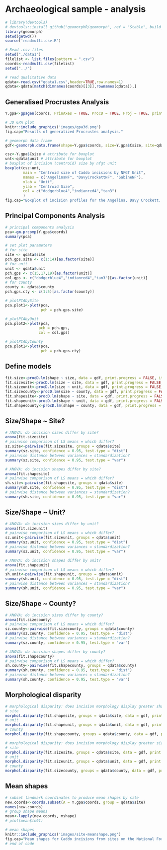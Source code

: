 # Archaeological sample - analysis

```r
# library(devtools)
# devtools::install_github("geomorphR/geomorph", ref = "Stable", build_vignettes = TRUE)
library(geomorph)
setwd(getwd())
source('readmulti.csv.R')

# Read .csv files
setwd("./data1")
filelist <- list.files(pattern = ".csv")
coords<-readmulti.csv(filelist)
setwd("../")

# read qualitative data
qdata<-read.csv("qdata1.csv",header=TRUE,row.names=1)
qdata<-qdata[match(dimnames(coords)[[3]],rownames(qdata)),]
```

## Generalised Procrustes Analysis

```r
Y.gpa<-gpagen(coords, PrinAxes = TRUE, ProcD = TRUE, Proj = TRUE, print.progress = FALSE)

# 3D GPA plot
knitr::include_graphics('images/gpa3d.png')
fig.cap="Results of generalized Procrustes analysis."

# geomorph data frame
gdf<-geomorph.data.frame(shape=Y.gpa$coords, size=Y.gpa$Csize, site=qdata$site, unit=qdata$unit, county=qdata$county) 

csz<-Y.gpa$Csize # attribute for boxplot
unt<-qdata$unit # attribute for boxplot
# boxplot of incision (centroid) size by nfgt unit
boxplot(csz~unt, 
        main = "Centroid size of Caddo incisions by NFGT Unit",
        names = c("AngelinaNF", "DavyCrockettNF", "SabineNF"),
        xlab = "Unit",
        ylab = "Centroid Size",
        col = c("dodgerblue4","indianred4","tan3")
        )
fig.cap="Boxplot of incision profiles for the Angelina, Davy Crockett, and Sabine National Forests."
```

## Principal Components Analysis

```r
# principal components analysis
pca<-gm.prcomp(Y.gpa$coords)
summary(pca)

# set plot parameters
# for site
site <- qdata$site
pch.gps.site <- c(1:14)[as.factor(site)]
# for unit
unit <- qdata$unit
pch.gps <- c(15,17,19)[as.factor(unit)]
col.gps <- c("dodgerblue4","indianred4","tan3")[as.factor(unit)]
# for county
county <- qdata$county
pch.gps.cty <- c(1:5)[as.factor(county)]

# plotPCAbySite
pca.plot1<-plot(pca,
                pch = pch.gps.site)

# plotPCAbyUnit
pca.plot2<-plot(pca,
               pch = pch.gps,
               col = col.gps)

# plotPCAbyCounty
pca.plot1<-plot(pca,
                pch = pch.gps.cty)
```

## Define models

```r
fit.size<-procD.lm(shape ~ size, data = gdf, print.progress = FALSE, iter = 9999)
fit.sizesite<-procD.lm(size ~ site, data = gdf, print.progress = FALSE, iter = 9999)
fit.sizeunit<-procD.lm(size ~ unit, data = gdf, print.progress = FALSE, iter = 9999)
fit.sizecounty<-procD.lm(size ~ county, data = gdf, print.progress = FALSE, iter = 9999)
fit.shapesite<-procD.lm(shape ~ site, data = gdf, print.progress = FALSE, iter = 9999)
fit.shapeunit<-procD.lm(shape ~ unit, data = gdf, print.progress = FALSE, iter = 9999)
fit.shapecounty<-procD.lm(shape ~ county, data = gdf, print.progress = FALSE, iter = 9999)
```

## Size/Shape ~ Site?

```r
# ANOVA: do incision sizes differ by site?
anova(fit.sizesite)
# pairwise comparison of LS means = which differ?
sz.site<-pairwise(fit.sizesite, groups = qdata$site)
summary(sz.site, confidence = 0.95, test.type = "dist")
# pairwise distance between variances = standardization?
summary(sz.site, confidence = 0.95, test.type = "var")

# ANOVA: do incision shapes differ by site?
anova(fit.shapesite)
# pairwise comparison of LS means = which differ?
sh.site<-pairwise(fit.shapesite, groups = qdata$site)
summary(sh.site, confidence = 0.95, test.type = "dist")
# pairwise distance between variances = standardization?
summary(sh.site, confidence = 0.95, test.type = "var")
```

## Size/Shape ~ Unit?

```r
# ANOVA: do incision sizes differ by unit?
anova(fit.sizeunit)
# pairwise comparison of LS means = which differ?
sz.unit<-pairwise(fit.sizeunit, groups = qdata$unit)
summary(sz.unit, confidence = 0.95, test.type = "dist")
# pairwise distance between variances = standardization?
summary(sz.unit, confidence = 0.95, test.type = "var")

# ANOVA: do incision shapes differ by unit?
anova(fit.shapeunit)
# pairwise comparison of LS means = which differ?
sh.unit<-pairwise(fit.shapeunit, groups = qdata$unit)
summary(sh.unit, confidence = 0.95, test.type = "dist")
# pairwise distance between variances = standardization?
summary(sh.unit, confidence = 0.95, test.type = "var")
```

## Size/Shape ~ County?

```r
# ANOVA: do incision sizes differ by county?
anova(fit.sizecounty)
# pairwise comparison of LS means = which differ?
sz.county<-pairwise(fit.sizecounty, groups = qdata$county)
summary(sz.county, confidence = 0.95, test.type = "dist")
# pairwise distance between variances = standardization?
summary(sz.county, confidence = 0.95, test.type = "var")

# ANOVA: do incision shapes differ by county?
anova(fit.shapecounty)
# pairwise comparison of LS means = which differ?
sh.county<-pairwise(fit.shapecounty, groups = qdata$county)
summary(sh.county, confidence = 0.95, test.type = "dist")
# pairwise distance between variances = standardization?
summary(sh.county, confidence = 0.95, test.type = "var")
```

## Morphological disparity

```r
# morphological disparity: does incision morphology display greater shape variation among individuals relative to site, unit, or county?
# site
morphol.disparity(fit.shapesite, groups = qdata$site, data = gdf, print.progress = FALSE, iter = 9999)
# unit
morphol.disparity(fit.shapeunit, groups = qdata$unit, data = gdf, print.progress = FALSE, iter = 9999)
# county
morphol.disparity(fit.shapecounty, groups = qdata$county, data = gdf, print.progress = FALSE, iter = 9999)

# morphological disparity: does incision morphology display greater size variation among individuals relative to site, unit, or county?
# site
morphol.disparity(fit.sizesite, groups = qdata$site, data = gdf, print.progress = FALSE, iter = 9999)
# unit
morphol.disparity(fit.sizeunit, groups = qdata$unit, data = gdf, print.progress = FALSE, iter = 9999)
# county
morphol.disparity(fit.sizecounty, groups = qdata$county, data = gdf, print.progress = FALSE, iter = 9999)
```

## Mean shapes

```r
# subset landmark coordinates to produce mean shapes by site
new.coords<-coords.subset(A = Y.gpa$coords, group = qdata$site)
names(new.coords)
# group shape means
mean<-lapply(new.coords, mshape)
# plot(mean$tn91)

# mean shapes
knitr::include_graphics('images/site-meanshape.png')
fig.cap="Mean shapes for Caddo incisions from sites on the National Forests and Grasslands in Texas."
# end of code
```
